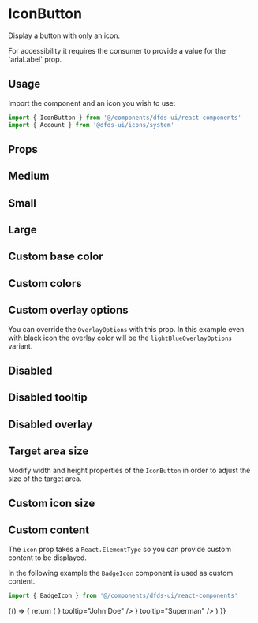 
<Meta title="Hydro UI/Buttons/Icon button" component={IconButton} />

# IconButton

Display a button with only an icon.

For accessibility it requires the consumer to provide a value for the \`ariaLabel\` prop.

## Usage

Import the component and an icon you wish to use:

```jsx
import { IconButton } from '@/components/dfds-ui/react-components'
import { Account } from '@dfds-ui/icons/system'
```

## Props

<Props of={IconButton} />

## Medium

<Preview>
  <Story name="Medium">
    <IconButton icon={Account} ariaLabel="Account" />
  </Story>
</Preview>

## Small

<Preview>
  <Story name="Small">
    <IconButton icon={Account} size="small" ariaLabel="Account" />
  </Story>
</Preview>

## Large

<Preview>
  <Story name="Large">
    <IconButton icon={Account} size="large" ariaLabel="Account" />
  </Story>
</Preview>

## Custom base color

<Preview>
  <Story name="Custom base color">
    <IconButton icon={Account} ariaLabel="Account" color="red" />
  </Story>
</Preview>

## Custom colors

<Preview>
  <Story name="All custom colors">
    <IconButton icon={Account} ariaLabel="Account" color="red" hoverColor="green" activeColor="blue" />
  </Story>
</Preview>

## Custom overlay options

You can override the `OverlayOptions` with this prop. In this example even with black icon the overlay color will be the
`lightBlueOverlayOptions` variant.

<Preview>
  <Story name="Custom overlay options">
    <IconButton
      icon={Account}
      ariaLabel="Account"
      color="black"
      overlayOptions={theme.states.overlayOptions.lightBlueOverlayOptions}
    />
  </Story>
</Preview>

## Disabled

<Preview>
  <Story name="Disabled">
    <IconButton icon={Account} ariaLabel="Account" disabled />
  </Story>
</Preview>

## Disabled tooltip

<Preview>
  <Story name="Disabled tooltip">
    <IconButton icon={Account} ariaLabel="Account" disableTooltip />
  </Story>
</Preview>

## Disabled overlay

<Preview>
  <Story name="Disabled overlay">
    <IconButton icon={Account} ariaLabel="Account" disableOverlay />
  </Story>
</Preview>

## Target area size

Modify width and height properties of the `IconButton` in order to adjust the size of the target area.

<Preview>
  <Story name="Target area size">
    <IconButton icon={Account} ariaLabel="Account" style={{ width: '5rem', height: '5rem' }} />
  </Story>
</Preview>

## Custom icon size

<Preview>
  <Story name="Custom icon size">
    <IconButton icon={Account} ariaLabel="Account" style={{ fontSize: '5rem' }} />
  </Story>
</Preview>

## Custom content

The `icon` prop takes a `React.ElementType` so you can provide custom content to be displayed.

In the following example the `BadgeIcon` component is used as custom content.

```jsx
import { BadgeIcon } from '@/components/dfds-ui/react-components'
```

<Preview>
  <Story name="Custom content">
    {() => {
      return (
        <Fragment>
          <IconButton icon={() => <BadgeIcon letter="J" />} tooltip="John Doe" />
          <IconButton
            size="large"
            css={css`
              color: red;
              & text {
                fill: yellow;
                font-weight: bold;
              }
            `}
            icon={() => <BadgeIcon letter="S" />}
            tooltip="Superman"
          />
        </Fragment>
      )
    }}
  </Story>
</Preview>
